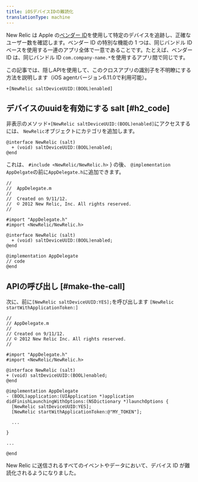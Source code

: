 ```yaml
---
title: iOSデバイスIDの難読化
translationType: machine
---
```


New Relic は Apple の[ベンダー ID](https://developer.apple.com/documentation/uikit/uidevice/1620059-identifierforvendor)を使用して特定のデバイスを追跡し、正確なユーザー数を確認します。ベンダー ID の特別な機能の 1 つは、同じバンドル ID ベースを使用する一連のアプリ全体で一意であることです。たとえば、ベンダー ID は、同じバンドル ID `com.company-name.*`を使用するアプリ間で同じです。

この記事では、隠しAPIを使用して、このクロスアプリの識別子を不明瞭にする方法を説明します（iOS agentバージョン6.11.0で利用可能）。

```
+[NewRelic saltDeviceUUID:(BOOL)enabled]
```

## デバイスのuuidを有効にする salt [#h2_code]

非表示のメソッド`+[NewRelic saltDeviceUUID:(BOOL)enabled]`にアクセスするには、 `NewRelic`オブジェクトにカテゴリを追加します。

```
@interface NewRelic (salt)
  + (void) saltDeviceUUID:(BOOL)enabled;
@end
```

これは、 `#include <NewRelic/NewRelic.h>` } の後、 `@implementation AppDelgate`の前に`AppDelegate.h`に追加できます。

```
//
//  AppDelegate.m
// 
//  Created on 9/11/12.
//  © 2012 New Relic, Inc. All rights reserved.
//

#import "AppDelegate.h"
#import <NewRelic/NewRelic.h>

@interface NewRelic (salt) 
  + (void) saltDeviceUUID:(BOOL)enabled;
@end

@implementation AppDelegate
// code 
@end
```

## APIの呼び出し [#make-the-call]

次に、前に`[NewRelic saltDeviceUUID:YES];`を呼び出します `[NewRelic startWithApplicationToken:]`

```
// 
// AppDelegate.m 
// 
// Created on 9/11/12. 
// © 2012 New Relic Inc. All rights reserved. 
//

#import "AppDelegate.h"
#import <NewRelic/NewRelic.h>

@interface NewRelic (salt)
+ (void) saltDeviceUUID:(BOOL)enabled;
@end

@implementation AppDelegate
- (BOOL)application:(UIApplication *)application didFinishLaunchingWithOptions:(NSDictionary *)launchOptions {
  [NewRelic saltDeviceUUID:YES];
  [NewRelic startWithApplicationToken:@"MY_TOKEN"];

  ...

}

...

@end
```

New Relic に送信されるすべてのイベントやデータにおいて、デバイス ID が難読化されるようになりました。